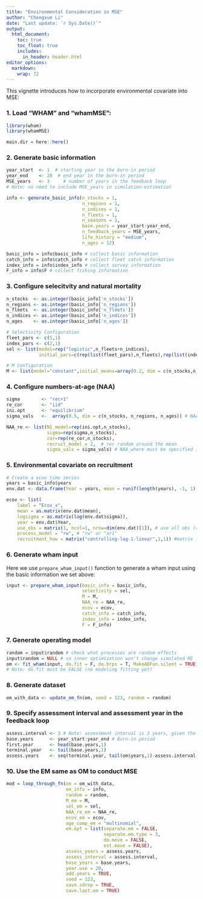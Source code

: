```yaml
---
title: "Environmental Consideration in MSE"
author: "Chengxue Li"
date: "Last update: `r Sys.Date()`"
output: 
  html_document:
    toc: true
    toc_float: true
    includes:
      in_header: header.html
editor_options: 
  markdown: 
    wrap: 72
---
```


This vignette introduces how to incorporate environmental covariate into MSE:

### 1. Load "WHAM" and "whamMSE":

```r
library(wham)
library(whamMSE)

main.dir = here::here()
```

### 2. Generate basic information

```r

year_start  <- 1  # starting year in the burn-in period
year_end    <- 20  # end year in the burn-in period
MSE_years   <- 3     # number of years in the feedback loop
# Note: no need to include MSE_years in simulation-estimation 

info <- generate_basic_info(n_stocks = 1,
                            n_regions = 1,
                            n_indices = 1,
                            n_fleets = 1,
                            n_seasons = 1,
                            base.years = year_start:year_end,
                            n_feedback_years = MSE_years,
                            life_history = "medium",
                            n_ages = 12) 

basic_info = info$basic_info # collect basic information
catch_info = info$catch_info # collect fleet catch information
index_info = info$index_info # collect survey information
F_info = info$F # collect fishing information

```

### 3. Configure selecitvity and natural mortality

```r
n_stocks  <- as.integer(basic_info['n_stocks'])
n_regions <- as.integer(basic_info['n_regions'])
n_fleets  <- as.integer(basic_info['n_fleets'])
n_indices <- as.integer(basic_info['n_indices'])
n_ages    <- as.integer(basic_info['n_ages'])

# Selectivity Configuration
fleet_pars <- c(5,1)
index_pars <- c(2,1)
sel <- list(model=rep("logistic",n_fleets+n_indices),
            initial_pars=c(rep(list(fleet_pars),n_fleets),rep(list(index_pars),n_indices)))

# M Configuration
M <- list(model="constant",initial_means=array(0.2, dim = c(n_stocks,n_regions,n_ages)))
```

### 4. Configure numbers-at-age (NAA)

```r
sigma        <- "rec+1"
re_cor       <- "iid"
ini.opt      <- "equilibrium" 
sigma_vals   <-  array(0.5, dim = c(n_stocks, n_regions, n_ages)) # NAA sigma

NAA_re <- list(N1_model=rep(ini.opt,n_stocks),
               sigma=rep(sigma,n_stocks),
               cor=rep(re_cor,n_stocks),
               recruit_model = 2,  # rec random around the mean
               sigma_vals = sigma_vals) # NAA_where must be specified in basic_info!
```

### 5. Environmental covariate on recruitment

```r
# Create a ecov time series
years = basic_info$years
env.dat <- data.frame(Year = years, mean = runif(length(years), -1, 1), sigma = runif(length(years), 0, 0.2))

ecov <- list(
    label = "Ecov_x",
    mean = as.matrix(env.dat$mean),
    logsigma = as.matrix(log(env.dat$sigma)),
    year = env.dat$Year,
    use_obs = matrix(1, ncol=1, nrow=dim(env.dat)[1]), # use all obs (=1)
    process_model = "rw", # "rw" or "ar1"
    recruitment_how = matrix("controlling-lag-1-linear",1,1)) #matrix for number of stocks (1) and number of Ecovs (1)
```

### 6. Generate wham input

Here we use `prepare_wham_input()` function to generate a wham input using the basic information we set above:

```r
input <- prepare_wham_input(basic_info = basic_info, 
                            selectivity = sel, 
                            M = M, 
                            NAA_re = NAA_re,
                            ecov = ecov,
                            catch_info = catch_info, 
                            index_info = index_info, 
                            F = F_info)
```

### 7. Generate operating model

```r
random = input$random # check what processes are random effects
input$random = NULL # so inner optimization won't change simulated RE
om <- fit_wham(input, do.fit = F, do.brps = T, MakeADFun.silent = TRUE)
# Note: do.fit must be FALSE (no modeling fitting yet)
```

### 8. Generate dataset

```r
om_with_data <- update_om_fn(om, seed = 123, random = random)
```

### 9. Specify assessment interval and assessment year in the feedback loop

```r
assess.interval <- 3 # Note: assessment interval is 3 years, given the feedback period is 3 years, there will be only 1 assessment
base.years      <- year_start:year_end # Burn-in period
first.year      <- head(base.years,1)
terminal.year   <- tail(base.years,1)
assess.years    <- seq(terminal.year, tail(om$years,1)-assess.interval,by = assess.interval)
```

### 10. Use the EM same as OM to conduct MSE

```r
mod = loop_through_fn(om = om_with_data,
                      em_info = info, 
                      random = random,
                      M_em = M, 
                      sel_em = sel,
                      NAA_re_em = NAA_re, 
                      ecov_em = ecov,
                      age_comp_em = "multinomial",
                      em.opt = list(separate.em = FALSE, 
                                    separate.em.type = 3, 
                                    do.move = FALSE, 
                                    est.move = FALSE),
                      assess_years = assess.years, 
                      assess_interval = assess.interval, 
                      base_years = base.years,
                      year.use = 20,
                      add.years = TRUE, 
                      seed = 123,
                      save.sdrep = TRUE,
                      save.last.em = TRUE)
```

